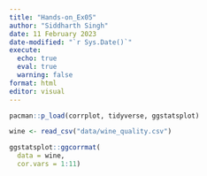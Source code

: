 ```yaml
---
title: "Hands-on_Ex05"
author: "Siddharth Singh"
date: 11 February 2023
date-modified: "`r Sys.Date()`"
execute: 
  echo: true
  eval: true
  warning: false
format: html
editor: visual
---
```


```r
pacman::p_load(corrplot, tidyverse, ggstatsplot)
```

```r
wine <- read_csv("data/wine_quality.csv")
```

```r
ggstatsplot::ggcorrmat(
  data = wine, 
  cor.vars = 1:11)
```
